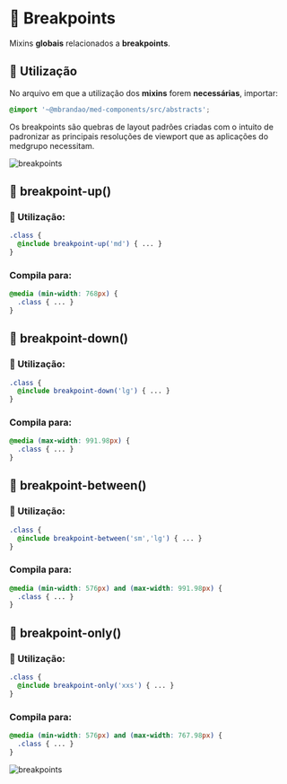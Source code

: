 
<Meta title="Sass/Mixins/Breakpoints" />

# 🧪 Breakpoints

Mixins **globais** relacionados a **breakpoints**.

## 💈 Utilização

No arquivo em que a utilização dos **mixins** forem **necessárias**, importar:

``` scss
@import '~@mbrandao/med-components/src/abstracts';
```

Os breakpoints são quebras de layout padrões criadas com o intuito de padronizar as principais resoluções de viewport que as aplicações
do medgrupo necessitam.

<img src={breakpoints} alt="breakpoints" />

## 🧪 breakpoint-up()

### 💈 Utilização:

```scss
.class {
  @include breakpoint-up('md') { ... }
}
```

### Compila para:

```scss
@media (min-width: 768px) {
  .class { ... }
}
```

## 🧪 breakpoint-down()

### 💈 Utilização:

```scss
.class {
  @include breakpoint-down('lg') { ... }
}
```

### Compila para:

```scss
@media (max-width: 991.98px) {
  .class { ... }
}
```

## 🧪 breakpoint-between()

### 💈 Utilização:

```scss
.class {
  @include breakpoint-between('sm','lg') { ... }
}
```

### Compila para:

```scss
@media (min-width: 576px) and (max-width: 991.98px) {
  .class { ... }
}
```

## 🧪 breakpoint-only()

### 💈 Utilização:

```scss
.class {
  @include breakpoint-only('xxs') { ... }
}
```

### Compila para:

```scss
@media (min-width: 576px) and (max-width: 767.98px) {
  .class { ... }
}
```

<img src={breakpoints} alt="breakpoints" />
